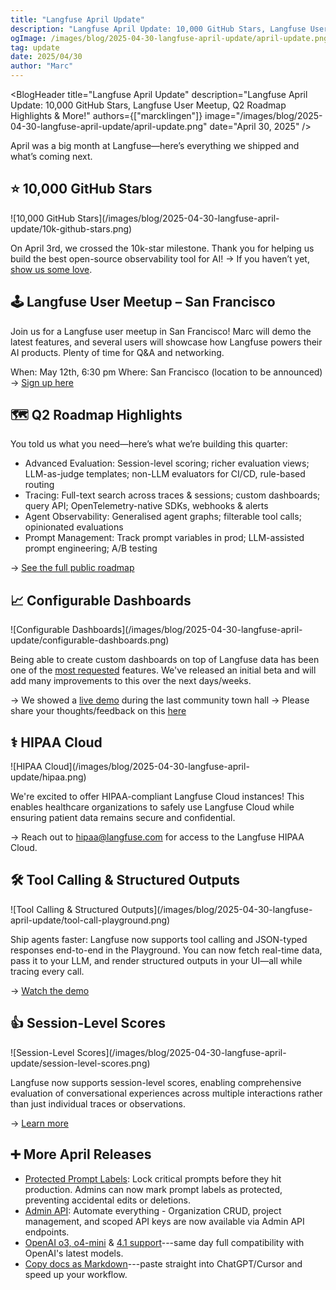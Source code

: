 ```yaml
---
title: "Langfuse April Update"
description: "Langfuse April Update: 10,000 GitHub Stars, Langfuse User Meetup, Q2 Roadmap Highlights & More!"
ogImage: /images/blog/2025-04-30-langfuse-april-update/april-update.png
tag: update
date: 2025/04/30
author: "Marc"
---
```



<BlogHeader
  title="Langfuse April Update"
  description="Langfuse April Update: 10,000 GitHub Stars, Langfuse User Meetup, Q2 Roadmap Highlights & More!"
  authors={["marcklingen"]}
  image="/images/blog/2025-04-30-langfuse-april-update/april-update.png"
  date="April 30, 2025"
/>

April was a big month at Langfuse—here’s everything we shipped and what’s coming next.

## ⭐ 10,000 GitHub Stars

<Frame className="rounded-lg overflow-hidden">
  ![10,000 GitHub Stars](/images/blog/2025-04-30-langfuse-april-update/10k-github-stars.png)
</Frame>

On April 3rd, we crossed the 10k-star milestone. Thank you for helping us build the best open-source observability tool for AI! 
→ If you haven’t yet, [show us some love](https://github.com/langfuse/langfuse).
 
## 🕹️ Langfuse User Meetup – San Francisco

Join us for a Langfuse user meetup in San Francisco! Marc will demo the latest features, and several users will showcase how Langfuse powers their AI products. Plenty of time for Q&A and networking.

When: May 12th, 6:30 pm
Where: San Francisco (location to be announced)
→ [Sign up here](https://lu.ma/eydxi5ry)
 
## 🗺️ Q2 Roadmap Highlights

You told us what you need—here’s what we’re building this quarter:

- Advanced Evaluation: Session-level scoring; richer evaluation views; LLM-as-judge templates; non-LLM evaluators for CI/CD, rule-based routing
- Tracing: Full-text search across traces & sessions; custom dashboards; query API; OpenTelemetry-native SDKs, webhooks & alerts
- Agent Observability: Generalised agent graphs; filterable tool calls; opinionated evaluations
- Prompt Management: Track prompt variables in prod; LLM-assisted prompt engineering; A/B testing

→ [See the full public roadmap](https://langfuse.com/docs/roadmap)

## 📈 Configurable Dashboards

<Frame className="rounded-lg overflow-hidden">
  ![Configurable Dashboards](/images/blog/2025-04-30-langfuse-april-update/configurable-dashboards.png)
</Frame>

Being able to create custom dashboards on top of Langfuse data has been one of the [most requested](https://github.com/orgs/langfuse/discussions/1011) features. We've released an initial beta and will add many improvements to this over the next days/weeks.
 
→ We showed a [live demo](https://www.youtube.com/watch?feature=shared&t=2191&v=uDsnMaaFzho) during the last community town hall
→ Please share your thoughts/feedback on this [here](https://github.com/orgs/langfuse/discussions/1011)
 
## ⚕️ HIPAA Cloud

<Frame className="rounded-lg overflow-hidden">
  ![HIPAA Cloud](/images/blog/2025-04-30-langfuse-april-update/hipaa.png)
</Frame>

We're excited to offer HIPAA-compliant Langfuse Cloud instances! This enables healthcare organizations to safely use Langfuse Cloud while ensuring patient data remains secure and confidential. 

→ Reach out to hipaa@langfuse.com for access to the Langfuse HIPAA Cloud. 
 
## 🛠️ Tool Calling & Structured Outputs

<Frame className="rounded-lg overflow-hidden">
  ![Tool Calling & Structured Outputs](/images/blog/2025-04-30-langfuse-april-update/tool-call-playground.png)
</Frame>    

Ship agents faster: Langfuse now supports tool calling and JSON-typed responses end-to-end in the Playground. You can now fetch real-time data, pass it to your LLM, and render structured outputs in your UI—all while tracing every call.

→ [Watch the demo](https://langfuse.com/changelog/2025-03-28-tool-calling-structured-output-playground)
 
## 👍 Session-Level Scores

<Frame className="rounded-lg overflow-hidden">
  ![Session-Level Scores](/images/blog/2025-04-30-langfuse-april-update/session-level-scores.png)
</Frame>

Langfuse now supports session-level scores, enabling comprehensive evaluation of conversational experiences across multiple interactions rather than just individual traces or observations.

→ [Learn more](https://langfuse.com/changelog/2025-04-28-session-level-scores)
 
## ➕ More April Releases

- [Protected Prompt Labels](https://langfuse.com/changelog/2025-04-02-protected-prompt-labels): Lock critical prompts before they hit production. Admins can now mark prompt labels as protected, preventing accidental edits or deletions.
- [Admin API](https://langfuse.com/changelog/2025-04-15-admin-apis): Automate everything - Organization CRUD, project management, and scoped API keys are now available via Admin API endpoints.
- [OpenAI o3, o4-mini](https://langfuse.com/changelog/2025-04-16-o3-o4-mini-support) & [4.1 support](https://langfuse.com/changelog/2025-04-15-4.1-support)---same day full compatibility with OpenAI's latest models.
- [Copy docs as Markdown](https://langfuse.com/changelog/2025-04-17-copy-as-markdown)---paste straight into ChatGPT/Cursor and speed up your workflow.